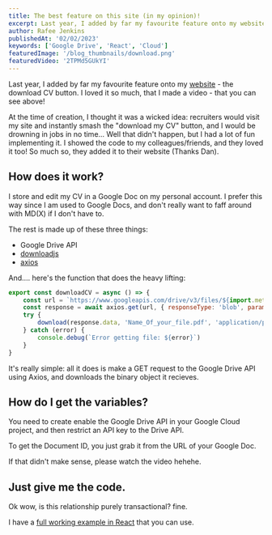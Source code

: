 ```yaml
---
title: The best feature on this site (in my opinion)!
excerpt: Last year, I added by far my favourite feature onto my website!
author: Rafee Jenkins
publishedAt: '02/02/2023'
keywords: ['Google Drive', 'React', 'Cloud']
featuredImage: '/blog_thumbnails/download.png'
featuredVideo: '2TPMd5GUkYI'
---
```


Last year, I added by far my favourite feature onto my [website](https://rafeejenkins.com/) - the download CV button. 
I loved it so much, that I made a video - that you can see above!

At the time of creation, I thought it was a wicked idea: recruiters would visit my site and instantly smash the "download my CV" button, and I would be drowning in jobs in no time...
Well that didn't happen, but I had a lot of fun implementing it. I showed the code to my colleagues/friends, and they loved it too! So much so, they added it to their website (Thanks Dan).

## How does it work?

I store and edit my CV in a Google Doc on my personal account. I prefer this way since I am used to Google Docs, and don't really want to faff around with MD(X) if I don't have to.

The rest is made up of these three things:
- Google Drive API 
- [downloadjs](https://www.npmjs.com/package/downloadjs)
- [axios](https://www.npmjs.com/package/axios)

And.... here's the function that does the heavy lifting:

```js
export const downloadCV = async () => {
    const url = `https://www.googleapis.com/drive/v3/files/${import.meta.env.VITE_DOCUMENT_ID}/export?key=${import.meta.env.VITE_API_KEY}`
    const response = await axios.get(url, { responseType: 'blob', params: { 'mimeType': 'application/pdf' } })
    try {
        download(response.data, 'Name_Of_your_file.pdf', 'application/pdf')
    } catch (error) {
        console.debug(`Error getting file: ${error}`)
    }
}
```

It's really simple: all it does is make a GET request to the Google Drive API using Axios, and downloads the binary object it recieves. 

## How do I get the variables?

You need to create enable the Google Drive API in your Google Cloud project, and then restrict an API key to the Drive API.

To get the Document ID, you just grab it from the URL of your Google Doc. 

If that didn't make sense, please watch the video hehehe.

## Just give me the code.

Ok wow, is this relationship purely transactional? fine.

I have a [full working example in React](https://github.com/rafeeJ/download-cv-site) that you can use.
